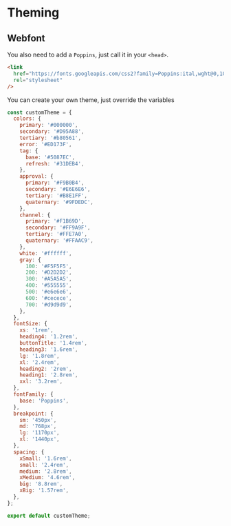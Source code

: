 
<Meta title="🚀 Get Started/Usage/Theming" />

# Theming

## Webfont

You also need to add a `Poppins`, just call it in your `<head>`.

```html
<link
  href="https://fonts.googleapis.com/css2?family=Poppins:ital,wght@0,100;0,200;0,300;0,400;0,500;0,600;0,700;0,800;0,900;1,100;1,200;1,300;1,400;1,500;1,600;1,700;1,800&display=swap"
  rel="stylesheet"
/>
```

You can create your own theme, just override the variables

```javascript
const customTheme = {
  colors: {
    primary: '#000000',
    secondary: '#D95A88',
    tertiary: '#b80561',
    error: '#ED173F',
    tag: {
      base: '#5087EC',
      refresh: '#31DEB4',
    },
    approval: {
      primary: '#F9B0B4',
      secondary: '#E6E6E6',
      tertiary: '#B8E1FF',
      quaternary: '#9FDEDC',
    },
    channel: {
      primary: '#F1B69D',
      secondary: '#FF9A9F',
      tertiary: '#FFE7A0',
      quaternary: '#FFAAC9',
    },
    white: '#ffffff',
    gray: {
      100: '#F5F5F5',
      200: '#D2D2D2',
      300: '#A5A5A5',
      400: '#555555',
      500: '#e6e6e6',
      600: '#cecece',
      700: '#d9d9d9',
    },
  },
  fontSize: {
    xs: '1rem',
    heading4: '1.2rem',
    buttonTitle: '1.4rem',
    heading3: '1.6rem',
    lg: '1.8rem',
    xl: '2.4rem',
    heading2: '2rem',
    heading1: '2.8rem',
    xxl: '3.2rem',
  },
  fontFamily: {
    base: 'Poppins',
  },
  breakpoint: {
    sm: '450px',
    md: '768px',
    lg: '1170px',
    xl: '1440px',
  },
  spacing: {
    xSmall: '1.6rem',
    small: '2.4rem',
    medium: '2.8rem',
    xMedium: '4.6rem',
    big: '8.8rem',
    xBig: '1.57rem',
  },
};

export default customTheme;
```

